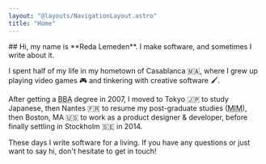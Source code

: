 ```yaml
---
layout: "@layouts/NavigationLayout.astro"
title: "Home"
---
```


<article class="prose dark:prose-invert lg:prose-lg">
## Hi, my name is **Reda Lemeden**. I make software, and sometimes I write about it.

I spent half of my life in my hometown of Casablanca <span title="Morocco">🇲🇦</span>,
where I grew up playing <span title="Atari, DOS, Nintendo, etc.">video games 🎮</span> and
tinkering with <span title="Macromedia, Adobe, etc.">creative software 🖌</span>.

After getting a <abbr title="Bachelor of Business Administration">BBA</abbr> degree in 2007,
I moved to Tokyo <span title="Japan">🇯🇵</span> to study Japanese,
then Nantes <span title="France">🇫🇷</span> to resume my post-graduate studies (<abbr title="Master in Management">MIM</abbr>),
then Boston, MA <span title="USA">🇺🇸</span> to work as a product designer & developer,
before finally settling in Stockholm <span title="Sweden">🇸🇪</span> in 2014. 

These days I write software for a living. If you have any questions or just want to say hi, don't hesitate to get in touch!
</article>

